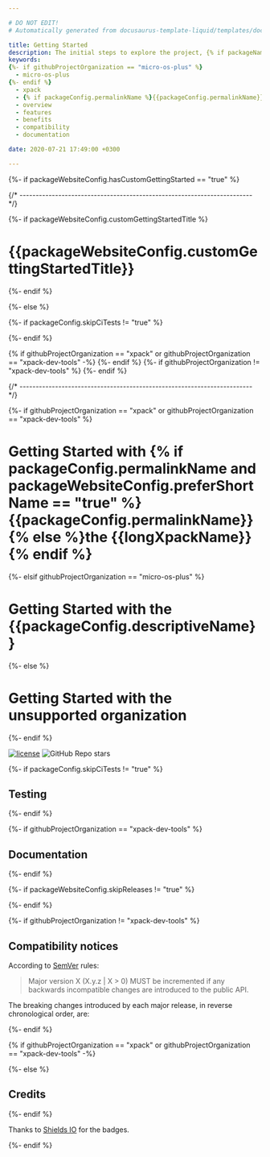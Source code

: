 ```yaml
---

# DO NOT EDIT!
# Automatically generated from docusaurus-template-liquid/templates/docusaurus.

title: Getting Started
description: The initial steps to explore the project, {% if packageName == "xpm" or isXpackBinary == "true" %}including what xpm packets are, {% endif %}the project's features, benefits, compatibility, and available documentation.
keywords:
{%- if githubProjectOrganization == "micro-os-plus" %}
  - micro-os-plus
{%- endif %}
  - xpack
  - {% if packageConfig.permalinkName %}{{packageConfig.permalinkName}}{% else %}{{packageName}}{% endif %}
  - overview
  - features
  - benefits
  - compatibility
  - documentation

date: 2020-07-21 17:49:00 +0300

---
```


{%- if packageWebsiteConfig.hasCustomGettingStarted == "true" %}


{/* ------------------------------------------------------------------------ */}

{%- if packageWebsiteConfig.customGettingStartedTitle %}

# {{packageWebsiteConfig.customGettingStartedTitle}}

{%- endif %}

<ProjectContent />

{%- else %}



{%- if packageConfig.skipCiTests != "true" %}

{%- endif %}

{% if githubProjectOrganization == "xpack" or githubProjectOrganization == "xpack-dev-tools" -%}
{%- endif %}
{%- if githubProjectOrganization != "xpack-dev-tools" %}
{%- endif %}


{/* ------------------------------------------------------------------------ */}

{%- if githubProjectOrganization == "xpack" or githubProjectOrganization == "xpack-dev-tools" %}

# Getting Started with {% if packageConfig.permalinkName and packageWebsiteConfig.preferShortName == "true" %}{{packageConfig.permalinkName}}{% else %}the {{longXpackName}}{% endif %}

{%- elsif githubProjectOrganization == "micro-os-plus" %}

# Getting Started with the {{packageConfig.descriptiveName}}

{%- else %}

# Getting Started with the unsupported organization

{%- endif %}

[![license](https://img.shields.io/github/license/{{githubProjectOrganization}}/{{githubProjectName}})](https://github.com/{{githubProjectOrganization}}/{{githubProjectName}}/blob/{{branchMain}}/LICENSE)
![GitHub Repo stars](https://img.shields.io/github/stars/{{githubProjectOrganization}}/{{githubProjectName}})

<CommonUserDeveloperMaintainer />

<CommonContent />

<ProjectStatus />

{%- if packageConfig.skipCiTests != "true" %}

## Testing

<CommonContinuousIntegration />

{%- endif %}

{%- if githubProjectOrganization == "xpack-dev-tools" %}

## Documentation

<ProjectDocumentation/>

{%- endif %}

<ProjectReleaseSchedule/>

{%- if packageWebsiteConfig.skipReleases != "true" %}

<CommonReleases />

{%- endif %}

<CommonChangeLog />

<CommonSupportAndFeedback />

{%- if githubProjectOrganization != "xpack-dev-tools" %}

## Compatibility notices

According to [SemVer](https://semver.org) rules:

> Major version X (X.y.z | X > 0) MUST be incremented if any
backwards incompatible changes are introduced to the public API.

The breaking changes introduced by each major release,
in reverse chronological order, are:

<ProjectCompatibilityNotices />

{%- endif %}

<CommonLicense />

<ProjectMoreLicenses />

{% if githubProjectOrganization == "xpack" or githubProjectOrganization == "xpack-dev-tools" -%}
<CommonCreditsMacStadium />

{%- else %}

## Credits

{%- endif %}

<ProjectMoreCredits />

Thanks to [Shields IO](https://shields.io) for the badges.

<CommonEnjoyedUsing />

{%- endif %}
